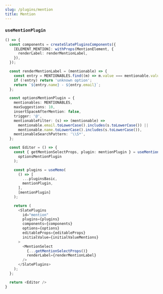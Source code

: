 ```yaml
---
slug: /plugins/mention
title: Mention
---
```


### `useMentionPlugin`

```ts live
() => {
  const components = createSlatePluginsComponents({
    [ELEMENT_MENTION]: withProps(MentionElement, {
      renderLabel: renderMentionLabel,
    }),
  });

  const renderMentionLabel = (mentionable) => {
    const entry = MENTIONABLES.find((m) => m.value === mentionable.value);
    if (!entry) return 'unknown option';
    return `${entry.name} - ${entry.email}`;
  };

  const optionsMentionPlugin = {
    mentionables: MENTIONABLES,
    maxSuggestions: 10,
    insertSpaceAfterMention: false,
    trigger: '@',
    mentionableFilter: (s) => (mentionable) =>
      mentionable.email.toLowerCase().includes(s.toLowerCase()) ||
      mentionable.name.toLowerCase().includes(s.toLowerCase()),
    mentionableSearchPattern: '\\S*',
  };

  const Editor = () => {
    const { getMentionSelectProps, plugin: mentionPlugin } = useMentionPlugin(
      optionsMentionPlugin
    );

    const plugins = useMemo(
      () => [
        ...pluginsBasic,
        mentionPlugin,
      ],
      [mentionPlugin]
    );

    return (
      <SlatePlugins
        id="mention"
        plugins={plugins}
        components={components}
        options={options}
        editableProps={editableProps}
        initialValue={initialValueMentions}
      >
        <MentionSelect
          {...getMentionSelectProps()}
          renderLabel={renderMentionLabel}
        />
      </SlatePlugins>
    );
  };

  return <Editor />
}
```